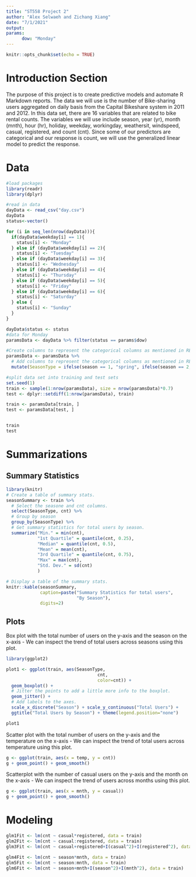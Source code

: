 ```yaml
---
title: "ST558 Project 2"
author: "Alex Selwaeh and Zichang Xiang"
date: "7/1/2021"
output: 
params: 
      dow: "Monday"
---
```


```r
knitr::opts_chunk$set(echo = TRUE)
```

# Introduction Section  
The purpose of this project is to create predictive models and automate R Markdown reports. The data we will use is the number of Bike-sharing users aggregated on daily basis from the Capital Bikeshare system in 2011 and 2012. In this data set, there are 16 variables that are related to bike rental counts. The variables we will use include season, year (yr), month (mnth), hour (hr), holiday, weekday, workingday, weathersit, windspeed, casual, registered, and count (cnt). Since some of our predictors are categorical and our response is count, we will use the generalized linear model to predict the response.

# Data
```r
#load packages
library(readr)
library(dplyr)
```


```r
#read in data
dayData <- read_csv("day.csv")
dayData
status<-vector()

for (i in seq_len(nrow(dayData))){
  if(dayData$weekday[i] == 1){
    status[i] <- "Monday"
  } else if (dayData$weekday[i] == 2){
    status[i] <- "Tuesday"
  } else if (dayData$weekday[i] == 3){
    status[i] <- "Wednesday"
  } else if (dayData$weekday[i] == 4){
    status[i] <- "Thursday"
  } else if (dayData$weekday[i] == 5){
    status[i] <- "Friday"
  } else if (dayData$weekday[i] == 6){
    status[i] <- "Saturday"
  } else {
    status[i] <- "Sunday"
  }
}

dayData$status <- status
#data for Monday
paramsData <- dayData %>% filter(status == params$dow)

#Create columns to represent the categorical columns as mentioned in READ.ME
paramsData <- paramsData %>%
  # Add columns to represent the categorical columns as mentioned in READ.ME.
  mutate(SeasonType = ifelse(season == 1, "spring", ifelse(season == 2, "summer", ifelse(season == 3, "fall", "winter"))), yearType= ifelse(yr == 0, "2011", "2012"), workingdayType= ifelse(workingday == 1, "Working Day", "Non WorkingDay"),weathersitType= ifelse(weathersit == 1, "Clear", ifelse(weathersit == 2, "Mist", ifelse(weathersit == 3, "Light Snow", "HeavyRain"))))

```


```r
#split data set into training and test sets
set.seed(1)
train <- sample(1:nrow(paramsData), size = nrow(paramsData)*0.7)
test <- dplyr::setdiff(1:nrow(paramsData), train)

train <- paramsData[train, ]
test <- paramsData[test, ]


train
test
```

# Summarizations  

## Summary Statistics  
```r
library(knitr)
# Create a table of summary stats.
seasonSummary <- train %>% 
  # Select the seasone and cnt columns.
  select(SeasonType, cnt) %>%
  # Group by season
  group_by(SeasonType) %>%
  # Get summary statistics for total users by season.
  summarize("Min." = min(cnt),
            "1st Quartile" = quantile(cnt, 0.25),
            "Median" = quantile(cnt, 0.5),
            "Mean" = mean(cnt),
            "3rd Quartile" = quantile(cnt, 0.75),
            "Max" = max(cnt),
            "Std. Dev." = sd(cnt)
            )

# Display a table of the summary stats.
knitr::kable(seasonSummary, 
             caption=paste("Summary Statistics for total users",
                           "By Season"),
             digits=2)

``` 
## Plots  
Box plot with the total number of users on the y-axis and the season on the x-axis - We can inspect the trend of total users across seasons using this plot.    

```r
library(ggplot2)

plot1 <- ggplot(train, aes(SeasonType,
                                   cnt,
                                   color=cnt)) +
  geom_boxplot() + 
  # Jitter the points to add a little more info to the boxplot.
  geom_jitter() + 
  # Add labels to the axes.
  scale_x_discrete("Season") + scale_y_continuous("Total Users") +
  ggtitle("Total Users by Season") + theme(legend.position="none")

plot1

```

Scatter plot with the total number of users on the y-axis and the temperature on the x-axis - We can inspect the trend of total users across temperature using this plot.  

```r
g <- ggplot(train, aes(x = temp, y = cnt)) 
g + geom_point() + geom_smooth()
```

Scatterplot with the number of casual users on the y-axis and the month on the x-axis - We can inspect the trend of users across months using this plot.  
```r
g <- ggplot(train, aes(x = mnth, y = casual)) 
g + geom_point() + geom_smooth()

```

# Modeling
```r

glm1Fit <- lm(cnt ~ casual*registered, data = train)
glm2Fit <- lm(cnt ~ casual:registered, data = train)
glm3Fit <- lm(cnt ~ casual+registered+I(casual^2)+I(registered^2), data = train)

glm4Fit <- lm(cnt ~ season*mnth, data = train)
glm5Fit <- lm(cnt ~ season:mnth, data = train)
glm6Fit <- lm(cnt ~ season+mnth+I(season^2)+I(mnth^2), data = train)

```


